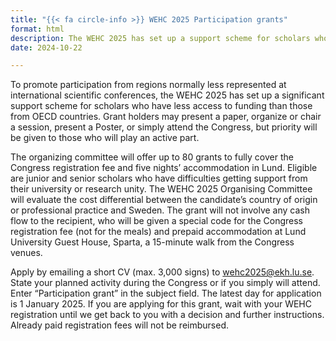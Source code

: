```yaml
---
title: "{{< fa circle-info >}} WEHC 2025 Participation grants"
format: html
description: The WEHC 2025 has set up a support scheme for scholars who have less access to funding.
date: 2024-10-22

---
```


To promote participation from regions normally less represented at international scientific conferences, the WEHC 2025 has set up a significant support scheme for scholars who have less access to funding than those from OECD countries. Grant holders may present a paper, organize or chair a session, present a Poster, or simply attend the Congress, but priority will be given to those who will play an active part.

The organizing committee will offer up to 80 grants to fully cover the Congress registration fee and five nights’ accommodation in Lund. Eligible are junior and senior scholars who have difficulties getting support from their university or research unity. The WEHC 2025 Organising Committee will evaluate the cost differential between the candidate’s country of origin or professional practice and Sweden. The grant will not involve any cash flow to the recipient, who will be given a special code for the Congress registration fee (not for the meals) and prepaid accommodation at Lund University Guest House, Sparta, a 15-minute walk from the Congress venues.

Apply by emailing a short CV (max. 3,000 signs) to [wehc2025@ekh.lu.se](mailto:wehc2025@ekh.lu.se). State your planned activity during the Congress or if you simply will attend. Enter “Participation grant” in the subject field. The latest day for application is 1 January 2025. If you are applying for this grant, wait with your WEHC registration until we get back to you with a decision and further instructions. Already paid registration fees will not be reimbursed.

